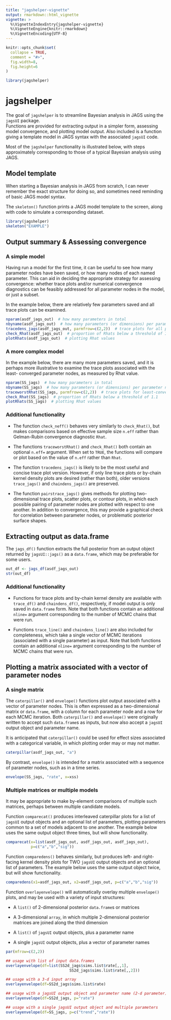 ```yaml
---
title: "jagshelper-vignette"
output: rmarkdown::html_vignette
vignette: >
  %\VignetteIndexEntry{jagshelper-vignette}
  %\VignetteEngine{knitr::rmarkdown}
  %\VignetteEncoding{UTF-8}
---
```


```r
knitr::opts_chunk$set(
  collapse = TRUE,
  comment = "#>",
  fig.width=8,
  fig.height=6
)
```

```r
library(jagshelper)
```

# jagshelper

The goal of `jagshelper` is to streamline Bayesian analysis in JAGS using the `jagsUI` package.  
Functions are provided for extracting output in a simpler form, assessing model convergence,
and plotting model output.  Also included is a function giving a template model in JAGS syntax
with the associated `jagsUI` code.

Most of the `jagshelper` functionality is illustrated below, with steps approximately 
corresponding to those of a typical Bayesian analysis using JAGS.

## Model template

When starting a Bayesian analysis in JAGS from scratch, I can never remember the 
exact structure for doing so, and sometimes need reminding of basic JAGS model syntax.

The `skeleton()` function prints a JAGS model template to the screen, along with 
code to simulate a corresponding dataset.  

```r
library(jagshelper)
skeleton("EXAMPLE")
```

## Output summary & Assessing convergence

### A simple model

Having run a model for the first time, it can be useful to see how many parameter nodes
have been saved, or how many nodes of each named parameter.  This can aid in 
deciding the appropriate strategy for assessing convergence: whether trace plots 
and/or numerical convergence diagnostics can be feasibly addressed for all parameter 
nodes in the model, or just a subset.

In the example below, there are relatively few parameters saved and all trace
plots can be examined.

```r
nparam(asdf_jags_out)  # how many parameters in total
nbyname(asdf_jags_out)  # how many parameters (or dimensions) per parameter name
tracedens_jags(asdf_jags_out, parmfrow=c(2,2))  # trace plots for all parameters
check_Rhat(asdf_jags_out)  # proportion of Rhats below a threshold of 1.1
plotRhats(asdf_jags_out)  # plotting Rhat values
```

### A more complex model

In the example below, there are many more parameters saved, and it is 
perhaps more illustrative to examine the trace plots associated with the least-
converged parameter nodes, as measured by Rhat value.

```r
nparam(SS_jags)  # how many parameters in total
nbyname(SS_jags)  # how many parameters (or dimensions) per parameter name
traceworstRhat(SS_jags, parmfrow=c(2,2))  # trace plots for least-converged nodes
check_Rhat(SS_jags)  # proportion of Rhats below a threshold of 1.1
plotRhats(SS_jags)  # plotting Rhat values
```

### Additional functionality

* The function `check_neff()` behaves very similarly to `check_Rhat()`, but makes
comparisons based on effective sample size `n.eff` rather than Gelman-Rubin convergence
diagnostic `Rhat`.  

* The functions `traceworstRhat()` and `check_Rhat()` both contain
an optional `n.eff=` argument.  When set to `TRUE`, the functions will compare 
or plot based on the value of `n.eff` rather than `Rhat`.

* The function `tracedens_jags()` is likely to be the most useful and concise trace
plot version.  However, if only line trace plots or by-chain kernel density plots 
are desired (rather than both), older versions `trace_jags()` and `chaindens_jags()`
are preserved.

* The function `pairstrace_jags()` gives methods for plotting two-dimensional trace plots, 
scatter plots, or contour plots, in which each possible pairing of parameter nodes are
plotted with respect to one another.  In addition to convergence, this may provide
a graphical check for correlation between parameter nodes, or problematic posterior surface shapes.

## Extracting output as data.frame

The `jags_df()` function extracts the full posterior from an output object returned
by `jagsUI::jags()` as a `data.frame`, which may be preferable for some users.

```r
out_df <- jags_df(asdf_jags_out)
str(out_df)
```

### Additional functionality

* Functions for trace plots and by-chain kernel density are available with `trace_df()`
and `chaindens_df()`, respectively, if model output is only saved in `data.frame`
form.  Note that both functions contain an additional `nline=` argument corresponding
to the number of MCMC chains that were run.

* Functions `trace_line()` and `chaindens_line()` are also included for completeness, 
which take a single vector of MCMC iterations (associated with a single parameter)
as input.  Note that both functions contain an additional `nline=` argument corresponding
to the number of MCMC chains that were run.

## Plotting a matrix associated with a vector of parameter nodes

### A single matrix

The `caterpillar()` and `envelope()` functions plot output associated with a vector
of parameter nodes.  This is often expressed as a two-dimensional matrix or `data.frame`,
with a column for each parameter node and a row for each MCMC iteration.  Both 
`caterpillar()` and `envelope()` were originally written to accept such `data.frame`s
as inputs, but now also accept a `jagsUI` output object and parameter name.

It is anticipated that `caterpillar()` could be used for effect sizes associated 
with a categorical variable, in which plotting order may or may not matter.

```r
caterpillar(asdf_jags_out, "a")
```

By contrast, `envelope()` is intended for a matrix associated with a sequence of 
parameter nodes, such as in a time series.

```r
envelope(SS_jags, "rate", x=xss)
```

### Multiple matrices or multiple models

It may be appropriate to make by-element comparisons of multiple such matrices, 
perhaps between multiple candidate models.

Function `comparecat()` produces interleaved caterpillar plots for a list of `jagsUI`
output objects and an optional list of parameters, plotting parameters common to 
a set of models adjacent to one another.  The example below uses the same output
object three times, but will show functionality.

```r
comparecat(x=list(asdf_jags_out, asdf_jags_out, asdf_jags_out),
           p=c("a","b","sig"))
```

Function `comparedens()` behaves similarly, but produces left- and right-facing 
kernel density plots for TWO `jagsUI` output objects and an optional list of parameters.
The example below uses the same output object twice, but will show functionality.

```r
comparedens(x1=asdf_jags_out, x2=asdf_jags_out, p=c("a","b","sig"))
```

Function `overlayenvelope()` will automatically overlay multiple `envelope()` plots,
and may be used with a variety of input structures:

* A `list()` of 2-dimensional posterior `data.frame`s or matrices

* A 3-dimensional `array`, in which multiple 2-dimensional posterior matrices 
are joined along the third dimension

* A `list()` of `jagsUI` output objects, plus a parameter name

* A single `jagsUI` output objects, plus a vector of parameter names

```r
par(mfrow=c(2,2))

## usage with list of input data.frames
overlayenvelope(df=list(SS2d_jags$sims.list$rate[,,1],
                            SS2d_jags$sims.list$rate[,,2]))

## usage with a 3-d input array
overlayenvelope(df=SS2d_jags$sims.list$rate)

## usage with a jagsUI output object and parameter name (2-d parameter)
overlayenvelope(df=SS2d_jags, p="rate")

## usage with a single jagsUI output object and multiple parameters
overlayenvelope(df=SS_jags, p=c("trend","rate"))
```
